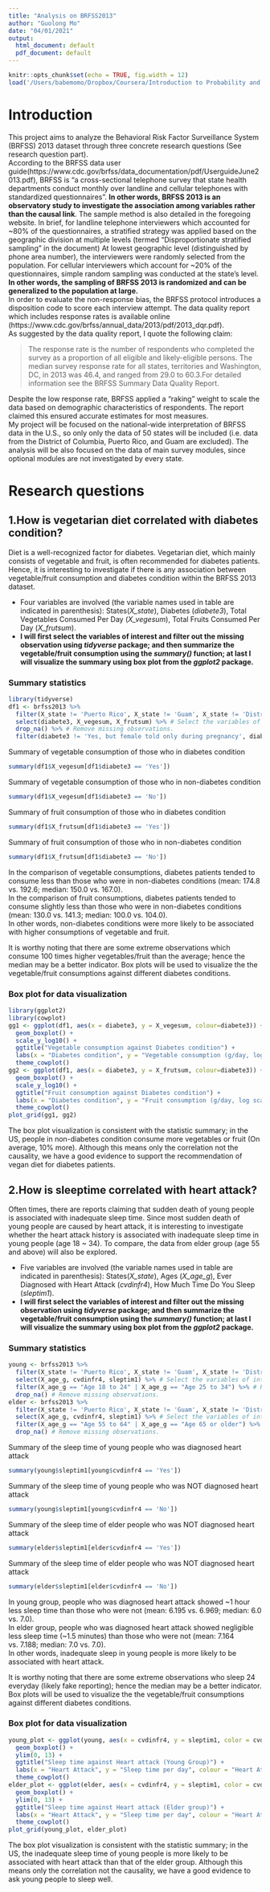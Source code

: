 ```yaml
---
title: "Analysis on BRFSS2013"
author: "Guolong Mo"
date: "04/01/2021"
output:
  html_document: default
  pdf_document: default
---
```


```r
knitr::opts_chunk$set(echo = TRUE, fig.width = 12)
load('/Users/babemomo/Dropbox/Coursera/Introduction to Probability and Data with R/CourseraIntroR/brfss2013.Rdata')
```

# Introduction
This project aims to analyze the Behavioral Risk Factor Surveillance System (BRFSS) 2013 dataset through three concrete research questions (See research question part).  
According to the BRFSS data user guide(https://www.cdc.gov/brfss/data_documentation/pdf/UserguideJune2013.pdf), BRFSS is "a cross-sectional telephone survey that state health departments conduct monthly over landline and cellular telephones with standardized questionnaires". **In other words, BRFSS 2013 is an observatory study to investigate the association among variables rather than the causal link**. The sample method is also detailed in the foregoing website. In brief, for landline telephone interviewers which accounted for ~80% of the questionnaires, a stratified strategy was applied based on the geographic division at multiple levels (termed "Disproportionate stratified sampling" in the document)  At lowest geographic level (distinguished by phone area number), the interviewers were randomly selected from the population. For cellular interviewers which account for ~20% of the questionnaires, simple random sampling was conducted at the state's level. **In other words, the sampling of BRFSS 2013 is randomized and can be generalized to the population at large.**  
In order to evaluate the non-response bias, the BRFSS protocol introduces a disposition code to score each interview attempt. The data quality report which includes response rates is available online (https://www.cdc.gov/brfss/annual_data/2013/pdf/2013_dqr.pdf).   
As suggested by the data quality report, I quote the following claim:  

> The response rate is the number of respondents who completed the survey as a proportion of all eligible and likely-eligible persons. The median survey response rate for all states, territories and Washington, DC, in 2013 was 46.4, and ranged from 29.0 to 60.3.For detailed information see the BRFSS Summary Data Quality Report.  

Despite the low response rate, BRFSS applied a "raking" weight to scale the data based on demographic characteristics of respondents. The report claimed this ensured accurate estimates for most measures.  
My project will be focused on the national-wide interpretation of BRFSS data in the U.S., so only only the data of 50 states will be included (i.e. data from the District of Columbia, Puerto Rico, and Guam are excluded). The analysis will be also focused on the data of main survey modules, since optional modules are not investigated by every state. 

# Research questions  
## 1.How is vegetarian diet correlated with diabetes condition?  
Diet is a well-recognized factor for diabetes. Vegetarian diet, which mainly consists of vegetable and fruit, is often recommended for diabetes patients. Hence, it is interesting to investigate if there is any association between vegetable/fruit consumption and diabetes condition within the BRFSS 2013 dataset.  

* Four variables are involved (the variable names used in table are indicated in parenthesis): States(*X_state*), Diabetes (*diabete3*), Total Vegetables Consumed Per Day (*X_vegesum*), Total Fruits Consumed Per Day (*X_frutsum*).  
* **I will first select the variables of interest and filter out the missing observation using *tidyverse* package; and then summarize the vegetable/fruit consumption using the *summary()* function; at last I will visualize the summary using box plot from the *ggplot2* package.**

### Summary statistics  
```r
library(tidyverse)
df1 <- brfss2013 %>%
  filter(X_state != 'Puerto Rico', X_state != 'Guam', X_state != 'District of Columbia', X_state != '0', X_state != '80') %>% # Remove states that are not in the US 
  select(diabete3, X_vegesum, X_frutsum) %>% # Select the variables of interest.
  drop_na() %>% # Remove missing observations.
  filter(diabete3 != 'Yes, but female told only during pregnancy', diabete3 != 'No, pre-diabetes or borderline diabetes') # Remove diabetes observed only at pregnancy or in borderline conditions.
```
Summary of vegetable consumption of those who in diabetes condition
```r
summary(df1$X_vegesum[df1$diabete3 == 'Yes'])
```
Summary of vegetable consumption of those who in non-diabetes condition
```r
summary(df1$X_vegesum[df1$diabete3 == 'No'])
```

Summary of fruit consumption of those who in diabetes condition
```r
summary(df1$X_frutsum[df1$diabete3 == 'Yes'])
```

Summary of fruit consumption of those who in non-diabetes condition
```r
summary(df1$X_frutsum[df1$diabete3 == 'No'])
```
In the comparison of vegetable consumptions, diabetes patients tended to consume less than those who were in non-diabetes conditions (mean: 174.8 vs. 192.6; median: 150.0 vs. 167.0).  
In the comparison of fruit consumptions, diabetes patients tended to consume slightly less than those who were in non-diabetes conditions (mean: 130.0 vs. 141.3; median: 100.0 vs. 104.0).  
In other words, non-diabetes conditions were more likely to be associated with higher consumptions of vegetable and fruit.  

It is worthy noting that there are some extreme observations which consume 100 times higher vegetables/fruit than the average; hence the median may be a better indicator. Box plots will be used to visualize the the vegetable/fruit consumptions against different diabetes conditions.  

### Box plot for data visualization  
```r
library(ggplot2)
library(cowplot)
gg1 <- ggplot(df1, aes(x = diabete3, y = X_vegesum, colour=diabete3)) +
  geom_boxplot() +
  scale_y_log10() + 
  ggtitle("Vegetable consumption against Diabetes condition") + 
  labs(x = "Diabetes condition", y = "Vegetable consumption (g/day, log scale)", colour = "Diabetes") + 
  theme_cowplot()
gg2 <- ggplot(df1, aes(x = diabete3, y = X_frutsum, colour=diabete3)) +
  geom_boxplot() +
  scale_y_log10() + 
  ggtitle("Fruit consumption against Diabetes condition") + 
  labs(x = "Diabetes condition", y = "Fruit consumption (g/day, log scale)", colour = "Diabetes") + 
  theme_cowplot()
plot_grid(gg1, gg2)
```
The box plot visualization is consistent with the statistic summary; in the US, people in non-diabetes condition consume more vegetables or fruit (On average, 10% more). Although this means only the correlation not the causality, we have a good evidence to support the recommendation of vegan diet for diabetes patients. 

## 2.How is sleeptime correlated with heart attack?  
Often times, there are reports claiming that sudden death of young people is associated with inadequate sleep time. Since most sudden death of young people are caused by heart attack, it is interesting to investigate whether the heart attack history is associated with inadequate sleep time in young people (age 18 ~ 34). To compare, the data from elder group (age 55 and above) will also be explored.

* Five variables are involved (the variable names used in table are indicated in parenthesis): States(*X_state*), Ages (*X_age_g*), Ever Diagnosed with Heart Attack (*cvdinfr4*), How Much Time Do You Sleep (*sleptim1*).  
* **I will first select the variables of interest and filter out the missing observation using *tidyverse* package; and then summarize the vegetable/fruit consumption using the *summary()* function; at last I will visualize the summary using box plot from the *ggplot2* package.**

### Summary statistics 
```r
young <- brfss2013 %>%
  filter(X_state != 'Puerto Rico', X_state != 'Guam', X_state != 'District of Columbia', X_state != '0', X_state != '80') %>% # Remove states that are not in the US 
  select(X_age_g, cvdinfr4, sleptim1) %>% # Select the variables of interest.
  filter(X_age_g == "Age 18 to 24" | X_age_g == "Age 25 to 34") %>% # Remove observations that are not in young group.
  drop_na() # Remove missing observations.
elder <- brfss2013 %>%
  filter(X_state != 'Puerto Rico', X_state != 'Guam', X_state != 'District of Columbia', X_state != '0', X_state != '80') %>% # Remove states that are not in the US 
  select(X_age_g, cvdinfr4, sleptim1) %>% # Select the variables of interest.
  filter(X_age_g == "Age 55 to 64" | X_age_g == "Age 65 or older") %>% # Remove observations that are not in elder group.
  drop_na() # Remove missing observations.
```

Summary of the sleep time of young people who was diagnosed heart attack
```r
summary(young$sleptim1[young$cvdinfr4 == 'Yes'])
```
Summary of the sleep time of young people who was NOT diagnosed heart attack
```r
summary(young$sleptim1[young$cvdinfr4 == 'No'])
```
Summary of the sleep time of elder people who was NOT diagnosed heart attack
```r
summary(elder$sleptim1[elder$cvdinfr4 == 'Yes'])
```
Summary of the sleep time of elder people who was NOT diagnosed heart attack
```r
summary(elder$sleptim1[elder$cvdinfr4 == 'No'])
```
In young group, people who was diagnosed heart attack showed ~1 hour less sleep time than those who were not (mean: 6.195 vs. 6.969; median: 6.0 vs. 7.0).  
In elder group, people who was diagnosed heart attack showed negligible less sleep time (~1.5 minutes) than those who were not  (mean: 7.164 vs. 7.188; median: 7.0 vs. 7.0).  
In other words, inadequate sleep in young people is more likely to be associated with heart attack.  

It is worthy noting that there are some extreme observations who sleep 24 everyday (likely fake reporting); hence the median may be a better indicator. Box plots will be used to visualize the the vegetable/fruit consumptions against different diabetes conditions.  

### Box plot for data visualization  
```r
young_plot <- ggplot(young, aes(x = cvdinfr4, y = sleptim1, color = cvdinfr4)) +
  geom_boxplot() +
  ylim(0, 13) +
  ggtitle("Sleep time against Heart attack (Young Group)") + 
  labs(x = "Heart Attack", y = "Sleep time per day", colour = "Heart Attack") + 
  theme_cowplot()
elder_plot <- ggplot(elder, aes(x = cvdinfr4, y = sleptim1, color = cvdinfr4)) +
  geom_boxplot() +
  ylim(0, 13) +
  ggtitle("Sleep time against Heart attack (Elder group)") + 
  labs(x = "Heart Attack", y = "Sleep time per day", colour = "Heart Attack") + 
  theme_cowplot()
plot_grid(young_plot, elder_plot)
```
The box plot visualization is consistent with the statistic summary; in the US, the inadequate sleep time of young people is more likely to be associated with heart attack than that of the elder group. Although this means only the correlation not the causality, we have a good evidence to ask young people to sleep well. 